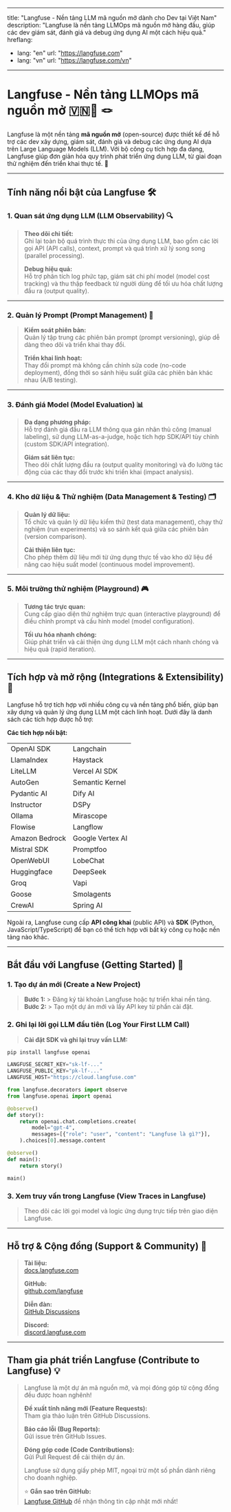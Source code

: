 
---
title: "Langfuse - Nền tảng LLM mã nguồn mở dành cho Dev tại Việt Nam"
description: "Langfuse là nền tảng LLMOps mã nguồn mở hàng đầu, giúp các dev giám sát, đánh giá và debug ứng dụng AI một cách hiệu quả."
hreflang:
  - lang: "en"
    url: "https://langfuse.com"
  - lang: "vn"
    url: "https://langfuse.com/vn"
---

# **Langfuse - Nền tảng LLMOps mã nguồn mở  🇻🇳🤝 🪢**

Langfuse là một nền tảng **mã nguồn mở** (open-source) được thiết kế để hỗ trợ các dev xây dựng, giám sát, đánh giá và debug các ứng dụng AI dựa trên Large Language Models (LLM). Với bộ công cụ tích hợp đa dạng, Langfuse giúp đơn giản hóa quy trình phát triển ứng dụng LLM, từ giai đoạn thử nghiệm đến triển khai thực tế. 🚀

---

## **Tính năng nổi bật của Langfuse** 🛠️

### **1. Quan sát ứng dụng LLM (LLM Observability)** 🔍

> **Theo dõi chi tiết:**  
> Ghi lại toàn bộ quá trình thực thi của ứng dụng LLM, bao gồm các lời gọi API (API calls), context, prompt và quá trình xử lý song song (parallel processing).  
> 
> **Debug hiệu quả:**  
> Hỗ trợ phân tích log phức tạp, giám sát chi phí model (model cost tracking) và thu thập feedback từ người dùng để tối ưu hóa chất lượng đầu ra (output quality).

---

### **2. Quản lý Prompt (Prompt Management)** 📝

> **Kiểm soát phiên bản:**  
> Quản lý tập trung các phiên bản prompt (prompt versioning), giúp dễ dàng theo dõi và triển khai thay đổi.  
> 
> **Triển khai linh hoạt:**  
> Thay đổi prompt mà không cần chỉnh sửa code (no-code deployment), đồng thời so sánh hiệu suất giữa các phiên bản khác nhau (A/B testing).

---

### **3. Đánh giá Model (Model Evaluation)** 📊

> **Đa dạng phương pháp:**  
> Hỗ trợ đánh giá đầu ra LLM thông qua gán nhãn thủ công (manual labeling), sử dụng LLM-as-a-judge, hoặc tích hợp SDK/API tùy chỉnh (custom SDK/API integration).  
> 
> **Giám sát liên tục:**  
> Theo dõi chất lượng đầu ra (output quality monitoring) và đo lường tác động của các thay đổi trước khi triển khai (impact analysis).

---

### **4. Kho dữ liệu & Thử nghiệm (Data Management & Testing)** 🗂️

> **Quản lý dữ liệu:**  
> Tổ chức và quản lý dữ liệu kiểm thử (test data management), chạy thử nghiệm (run experiments) và so sánh kết quả giữa các phiên bản (version comparison).  
> 
> **Cải thiện liên tục:**  
> Cho phép thêm dữ liệu mới từ ứng dụng thực tế vào kho dữ liệu để nâng cao hiệu suất model (continuous model improvement).

---

### **5. Môi trường thử nghiệm (Playground)** 🎮

> **Tương tác trực quan:**  
> Cung cấp giao diện thử nghiệm trực quan (interactive playground) để điều chỉnh prompt và cấu hình model (model configuration).  
> 
> **Tối ưu hóa nhanh chóng:**  
> Giúp phát triển và cải thiện ứng dụng LLM một cách nhanh chóng và hiệu quả (rapid iteration).

---

## **Tích hợp và mở rộng (Integrations & Extensibility)** 🔗

Langfuse hỗ trợ tích hợp với nhiều công cụ và nền tảng phổ biến, giúp bạn xây dựng và quản lý ứng dụng LLM một cách linh hoạt. Dưới đây là danh sách các tích hợp được hỗ trợ:

**Các tích hợp nổi bật:**  

|      |       |
|-------------------|-----------------|
| OpenAI SDK       | Langchain       |
| LlamaIndex       | Haystack        |
| LiteLLM          | Vercel AI SDK   |
| AutoGen          | Semantic Kernel |
| Pydantic AI      | Dify AI         |
| Instructor       | DSPy            |
| Ollama           | Mirascope       |
| Flowise          | Langflow        |
| Amazon Bedrock   | Google Vertex AI |
| Mistral SDK      | Promptfoo       |
| OpenWebUI        | LobeChat        |
| Huggingface      | DeepSeek        |
| Groq             | Vapi            |
| Goose            | Smolagents      |
| CrewAI           | Spring AI       |

Ngoài ra, Langfuse cung cấp **API công khai** (public API) và **SDK** (Python, JavaScript/TypeScript) để bạn có thể tích hợp với bất kỳ công cụ hoặc nền tảng nào khác.



---

## **Bắt đầu với Langfuse (Getting Started)** 🚀
### **1. Tạo dự án mới (Create a New Project)** 
> **Bước 1:** > Đăng ký tài khoản Langfuse hoặc tự triển khai nền tảng.
> **Bước 2:** > Tạo một dự án mới và lấy API key từ phần cài đặt.

### **2. Ghi lại lời gọi LLM đầu tiên (Log Your First LLM Call)**
> **Cài đặt SDK và ghi lại truy vấn LLM:**
```python
pip install langfuse openai

LANGFUSE_SECRET_KEY="sk-lf-..."
LANGFUSE_PUBLIC_KEY="pk-lf-..."
LANGFUSE_HOST="https://cloud.langfuse.com"

from langfuse.decorators import observe
from langfuse.openai import openai

@observe()
def story():
    return openai.chat.completions.create(
        model="gpt-4",
        messages=[{"role": "user", "content": "Langfuse là gì?"}],
    ).choices[0].message.content

@observe()
def main():
    return story()

main()
```
### **3. Xem truy vấn trong Langfuse (View Traces in Langfuse)**

> Theo dõi các lời gọi model và logic ứng dụng trực tiếp trên giao diện Langfuse.

----------

## **Hỗ trợ & Cộng đồng (Support & Community)** 🤝

> **Tài liệu:**  
> [docs.langfuse.com](https://docs.langfuse.com)
> 
> **GitHub:**  
> [github.com/langfuse](https://github.com/langfuse)
> 
> **Diễn đàn:**  
> [GitHub Discussions](https://github.com/orgs/langfuse/discussions)
> 
> **Discord:**  
> [discord.langfuse.com](https://discord.langfuse.com)

----------

## **Tham gia phát triển Langfuse (Contribute to Langfuse)** 💡

> Langfuse là một dự án mã nguồn mở, và mọi đóng góp từ cộng đồng đều được hoan nghênh!
> 
> **Đề xuất tính năng mới (Feature Requests):**  
> Tham gia thảo luận trên GitHub Discussions.
> 
> **Báo cáo lỗi (Bug Reports):**  
> Gửi issue trên GitHub Issues.
> 
> **Đóng góp code (Code Contributions):**  
> Gửi Pull Request để cải thiện dự án.
> 
> Langfuse sử dụng giấy phép MIT, ngoại trừ một số phần dành riêng cho doanh nghiệp.
> 
> ⭐️ **Gắn sao trên GitHub:**  
> [Langfuse GitHub](https://github.com/langfuse) để nhận thông tin cập nhật mới nhất!